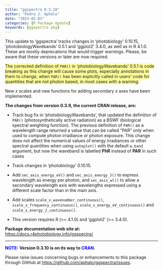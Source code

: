 ```yaml
---
title: "ggspectra 0.3.10"
author: "Pedro J. Aphalo"
date: "2023-02-03"
categories: [R Package Update]
keywords: [ggspectra pkg]
---
```


This update to 'ggspectra' tracks changes in 'photobiology' 0.10.15, 'photobiologyWavebands' 0.5.1 and 'ggplot2' 3.4.0, as well as in R 4.1.0. These are mostly deprecations that would trigger warnings. Please, be aware that these versions or later are now required.

[The corrected definition of `PAR()` in 'photobiologyWavebands' 0.5.1 is code breaking as this change will cause some plots, especially annotations in them to change, when `PAR()` has been explicitly called in users' code for quantities that are not photon based, in most cases with a warning.]{style="background-color: #ffff99;"}

New *x* scales and new functions for adding secondary *x* axes have been implemented.

**The changes from version 0.3.9, the current CRAN release, are:**

-   Track bug fix in 'photobiologyWavebands', that updated the definition of `PAR()` (photosynthetically active radiation) as a BSWF (biological spectral weighting function). The previous definition of `PAR()` as a wavelength range returned a value that can be called "PAR" only when used to compute photon irradiance or photon exposure. This change does not affect the numerical values of energy irradiances or other spectral quantities when using `autoplot()` with the default `w.band` argument, but now the waveband is labelled **PhR** instead of **PAR** in such cases

-   Track changes in 'photobiology' 0.10.15.

-   Add `sec_axis_energy_eV()` and `sec_axis_energy_J()` to express wavelength as energy per photon, and `sec_axis_wl()` to allow a secondary wavelength axis with wavelengths expressed using a different scale factor than in the main axis.

-   Add scales `scale_x_wavenumber_continuous()`, `scale_x_frequency_continuous()`, `scale_x_energy_eV_continuous()` and `scale_x_energy_J_continuous()`.

    </li>

-   This version requires R (\>= 4.1.0) and 'ggplot2' (\>= 3.4.0).

**Package documentation web site at:** <https://docs.r4photobiology.info/ggspectra/>

------------------------------------------------------------------------

[**NOTE:**]{style="color: #0000ff;"} **Version 0.3.10 is on its way to [CRAN]{style="color: #0000ff;"}.**

Please raise issues concerning bugs or enhancements to this package through GitHub at <https://github.com/aphalo/ggspectra/issues>.
